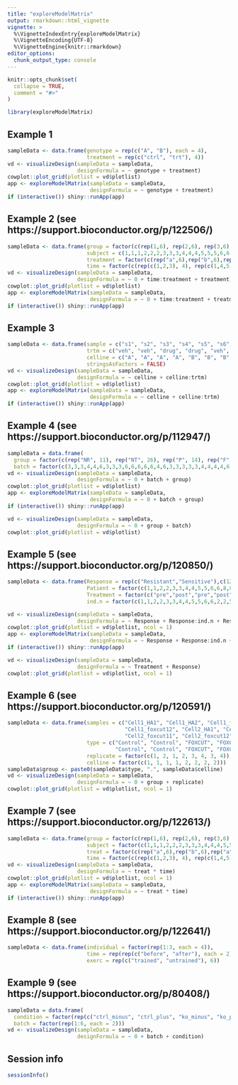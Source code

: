 ```yaml
---
title: "exploreModelMatrix"
output: rmarkdown::html_vignette
vignette: >
  %\VignetteIndexEntry{exploreModelMatrix}
  %\VignetteEncoding{UTF-8}
  %\VignetteEngine{knitr::rmarkdown}
editor_options: 
  chunk_output_type: console
---
```


```r
knitr::opts_chunk$set(
  collapse = TRUE,
  comment = "#>"
)
```

```r
library(exploreModelMatrix)
```

## Example 1

```r
sampleData <- data.frame(genotype = rep(c("A", "B"), each = 4),
                         treatment = rep(c("ctrl", "trt"), 4))
vd <- visualizeDesign(sampleData = sampleData, 
                      designFormula = ~ genotype + treatment)
cowplot::plot_grid(plotlist = vd$plotlist)
app <- exploreModelMatrix(sampleData = sampleData,
                          designFormula = ~ genotype + treatment)
if (interactive()) shiny::runApp(app)
```

## Example 2 (see https://support.bioconductor.org/p/122506/)

```r
sampleData <- data.frame(group = factor(c(rep(1,6), rep(2,6), rep(3,6), rep(4,6))),
                         subject = c(1,1,1,2,2,2,3,3,3,4,4,4,5,5,5,6,6,6,7,7,7,8,8,8),
                         treatment = factor(c(rep("a",6),rep("b",6),rep("a",6),rep("b",6))),
                         time = factor(c(rep(c(1,2,3), 4), rep(c(1,4,5), 4))))
vd <- visualizeDesign(sampleData = sampleData,
                      designFormula = ~ 0 + time:treatment + treatment)
cowplot::plot_grid(plotlist = vd$plotlist)
app <- exploreModelMatrix(sampleData = sampleData,
                          designFormula = ~ 0 + time:treatment + treatment)
if (interactive()) shiny::runApp(app)
```

## Example 3 

```r
sampleData <- data.frame(sample = c("s1", "s2", "s3", "s4", "s5", "s6", "s7", "s8"), 
                         trtm = c("veh", "veh", "drug", "drug", "veh", "veh", "drug", "drug"),
                         celline = c("A", "A", "A", "A", "B", "B", "B", "B"), 
                         stringsAsFactors = FALSE)
vd <- visualizeDesign(sampleData = sampleData,
                      designFormula = ~ celline + celline:trtm)
cowplot::plot_grid(plotlist = vd$plotlist)
app <- exploreModelMatrix(sampleData = sampleData,
                          designFormula = ~ celline + celline:trtm)
if (interactive()) shiny::runApp(app)
```

## Example 4 (see https://support.bioconductor.org/p/112947/)

```r
sampleData = data.frame(
  group = factor(c(rep("NR", 11), rep("NT", 26), rep("P", 14), rep("F", 4))),
  batch = factor(c(3,3,3,4,4,6,3,3,3,6,6,6,6,6,4,6,3,3,3,3,3,4,4,4,4,6,6,6,6,3,3,6,6,6,6,6,6,3,3,3,3,4,4,4,6,3,3,3,3,6,6,3,3,3,3)))
vd <- visualizeDesign(sampleData = sampleData,
                      designFormula = ~ 0 + batch + group)
cowplot::plot_grid(plotlist = vd$plotlist)
app <- exploreModelMatrix(sampleData = sampleData,
                          designFormula = ~ 0 + batch + group)
if (interactive()) shiny::runApp(app)

vd <- visualizeDesign(sampleData = sampleData,
                      designFormula = ~ 0 + group + batch)
cowplot::plot_grid(plotlist = vd$plotlist)
```

## Example 5 (see https://support.bioconductor.org/p/120850/)

```r
sampleData <- data.frame(Response = rep(c("Resistant","Sensitive"),c(12,18)),
                         Patient = factor(c(1,1,2,2,3,3,4,4,5,5,6,6,8,8,11,11,12,12,13,13,14,14,15,15,16,16,17,17,18,18)),
                         Treatment = factor(c("pre","post","pre","post","pre","post","pre","post","pre","post","pre","post","pre","post","pre","post","pre","post","pre","post","pre","post","pre","post","pre","post","pre","post","pre","post"), levels = c("pre", "post")), 
                         ind.n = factor(c(1,1,2,2,3,3,4,4,5,5,6,6,2,2,5,5,6,6,7,7,8,8,9,9,10,10,11,11,12,12)))

vd <- visualizeDesign(sampleData = sampleData,
                      designFormula = ~ Response + Response:ind.n + Response:Treatment)
cowplot::plot_grid(plotlist = vd$plotlist, ncol = 1)
app <- exploreModelMatrix(sampleData = sampleData,
                          designFormula = ~ Response + Response:ind.n + Response:Treatment)
if (interactive()) shiny::runApp(app)
```

```r
vd <- visualizeDesign(sampleData = sampleData,
                      designFormula = ~ Treatment + Response)
cowplot::plot_grid(plotlist = vd$plotlist, ncol = 1)
```

## Example 6 (see https://support.bioconductor.org/p/120591/)

```r
sampleData <- data.frame(samples = c("Cell1_HA1", "Cell1_HA2", "Cell1_foxcut11", 
                                     "Cell1_foxcut12", "Cell2_HA1", "Cell2_HA2", 
                                     "Cell2_foxcut11", "Cell2_foxcut12"), 
                         type = c("Control", "Control", "FOXCUT", "FOXCUT", 
                                  "Control", "Control", "FOXCUT", "FOXCUT"), 
                         replicate = factor(c(1, 2, 1, 2, 3, 4, 3, 4)), 
                         celline = factor(c(1, 1, 1, 1, 2, 2, 2, 2)))
sampleData$group <- paste0(sampleData$type, ".", sampleData$celline)
vd <- visualizeDesign(sampleData = sampleData,
                      designFormula = ~ 0 + group + replicate)
cowplot::plot_grid(plotlist = vd$plotlist, ncol = 1)
```

## Example 7 (see https://support.bioconductor.org/p/122613/)

```r
sampleData <- data.frame(group = factor(c(rep(1,6), rep(2,6), rep(3,6), rep(4,6))),
                         subject = factor(c(1,1,1,2,2,2,3,3,3,4,4,4,5,5,5,6,6,6,7,7,7,8,8,8)),
                         treat = factor(c(rep("a",6),rep("b",6),rep("a",6),rep("b",6))),
                         time = factor(c(rep(c(1,2,3), 4), rep(c(1,4,5), 4))))
vd <- visualizeDesign(sampleData = sampleData,
                      designFormula = ~ treat * time)
cowplot::plot_grid(plotlist = vd$plotlist, ncol = 1)
app <- exploreModelMatrix(sampleData = sampleData,
                          designFormula = ~ treat * time)
if (interactive()) shiny::runApp(app)
```

## Example 8 (see https://support.bioconductor.org/p/122641/)

```r
sampleData <- data.frame(individual = factor(rep(1:3, each = 4)), 
                         time = rep(rep(c("before", "after"), each = 2), 3), 
                         exerc = rep(c("trained", "untrained"), 6))
```

## Example 9 (see https://support.bioconductor.org/p/80408/)

```r
sampleData = data.frame(
  condition = factor(rep(c("ctrl_minus", "ctrl_plus", "ko_minus", "ko_plus"), 3)),
  batch = factor(rep(1:6, each = 2)))
vd <- visualizeDesign(sampleData = sampleData,
                      designFormula = ~ 0 + batch + condition)
```

## Session info

```r
sessionInfo()
```

